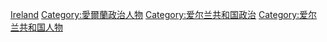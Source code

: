 [[Category:欧洲各国政治人物|Ireland]]
[[Category:愛爾蘭政治人物|Category:愛爾蘭政治人物]]
[[Category:爱尔兰共和国政治|Category:爱尔兰共和国政治]]
[[Category:爱尔兰共和国人物|Category:爱尔兰共和国人物]]